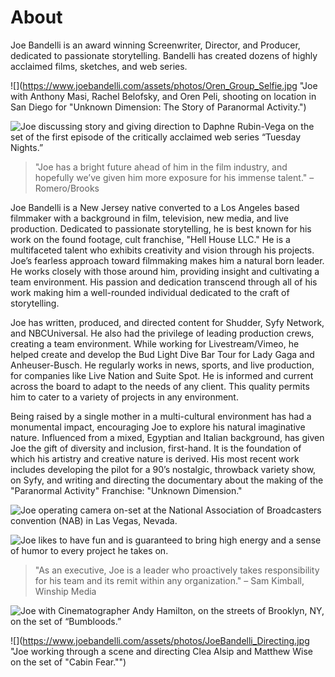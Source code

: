 
<Container
  p={4}
  bg='muted'>


# About

Joe Bandelli is an award winning Screenwriter, Director, and Producer, dedicated to passionate storytelling. Bandelli has created dozens of highly acclaimed films, sketches, and web series.

<Grid columns={2}>
<Box>

![](https://www.joebandelli.com/assets/photos/Oren_Group_Selfie.jpg "Joe with Anthony Masi, Rachel Belofsky, and Oren Peli, shooting on location in San Diego for "Unknown Dimension: The Story of Paranormal Activity.")

</Box>
<Box>

![](https://www.joebandelli.com/assets/photos/DaphneRV_JoeBandelli.jpg "Joe discussing story and giving direction to Daphne Rubin-Vega on the set of the first episode of the critically acclaimed web series “Tuesday Nights.”")

</Box>
</Grid>

> "Joe has a bright future ahead of him in the film industry, and hopefully we’ve given him more exposure for his immense talent." – Romero/Brooks

Joe Bandelli is a New Jersey native converted to a Los Angeles based filmmaker with a background in film, television, new media, and live production. Dedicated to passionate storytelling, he is best known for his work on the found footage, cult franchise, "Hell House LLC." He is a multifaceted talent who exhibits creativity and vision through his projects. Joe’s fearless approach toward filmmaking makes him a natural born leader. He works closely with those around him, providing insight and cultivating a team environment. His passion and dedication transcend through all of his work making him a well-rounded individual dedicated to the craft of storytelling.

Joe has written, produced, and directed content for Shudder, Syfy Network, and NBCUniversal. He also had the privilege of leading production crews, creating a team environment. While working for Livestream/Vimeo, he helped create and develop the Bud Light Dive Bar Tour for Lady Gaga and Anheuser-Busch. He regularly works in news, sports, and live production, for companies like Live Nation and Suite Spot. He is informed and current across the board to adapt to the needs of any client. This quality permits him to cater to a variety of projects in any environment.

Being raised by a single mother in a multi-cultural environment has had a monumental impact, encouraging Joe to explore his natural imaginative nature. Influenced from a mixed, Egyptian and Italian background, has given Joe the gift of diversity and inclusion, first-hand. It is the foundation of which his artistry and creative nature is derived. His most recent work includes developing the pilot for a 90’s nostalgic, throwback variety show, on Syfy, and writing and directing the documentary about the making of the "Paranormal Activity" Franchise: "Unknown Dimension."

<Grid columns={2}>
<Box>

![](https://www.joebandelli.com/assets/photos/joecam1.jpg "Joe operating camera on-set at the National Association of Broadcasters convention (NAB) in Las Vegas, Nevada.")

</Box>
<Box>

![](https://www.joebandelli.com/assets/photos/joehands1.jpg "Joe likes to have fun and is guaranteed to bring high energy and a sense of humor to every project he takes on.")

</Box>
</Grid>

> "As an executive, Joe is a leader who proactively takes responsibility for his team and its remit within any organization." – Sam Kimball, Winship Media

<Grid columns={2}>
<Box>

![](https://www.joebandelli.com/assets/photos/JoeAndAndy.jpg "Joe with Cinematographer Andy Hamilton, on the streets of Brooklyn, NY, on the set of “Bumbloods.”")

</Box>
<Box>

![](https://www.joebandelli.com/assets/photos/JoeBandelli_Directing.jpg "Joe working through a scene and directing Clea Alsip and Matthew Wise on the set of "Cabin Fear."")

</Box>
</Grid>

</Container>

